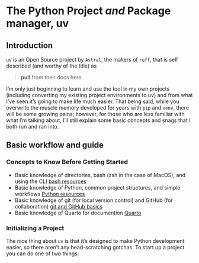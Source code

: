 # The Python Project *and* Package manager, uv
## Introduction
`uv` is an Open Source project by `Astral`, the makers of `ruff`, that is self described (and worthy of the title) as 

> **pull** from their docs here.


I'm only just beginning to learn and use the tool in my own projects (including converting my existing project environments to uv) and from what I've seen it's going to make life much easier. That being said, while you overwrite the muscle memory developed for years with `pip` and `venv`, there will be some growing pains; however, for those who are less familiar with what I'm talking about, I'll still explain some basic concepts and snags that I both run and ran into.

## Basic workflow and guide
### Concepts to Know Before Getting Started {#sec-0-prereq}
- Basic knowledge of directories, bash (zsh in the case of MacOS), and using the CLI [bash resources](https://www.DataCamp.com/)
- Basic knowledge of Python, common project structures, and simple workflows [Python resources](https://www.python.org/)
- Basic knowledge of git (for local version control) and GitHub (for collaboration) [git and GitHub basics](https://www.GitHub.com/)
- Basic knowledge of Quarto for documention [Quarto](https://www.quarto.org/)

### Initializing a Project {#sec-1-init}
The nice thing about `uv` is that it's designed to make Python development easier, so there aren't any head-scratching gotchas. To start up a project you can do one of two things:
```

```
